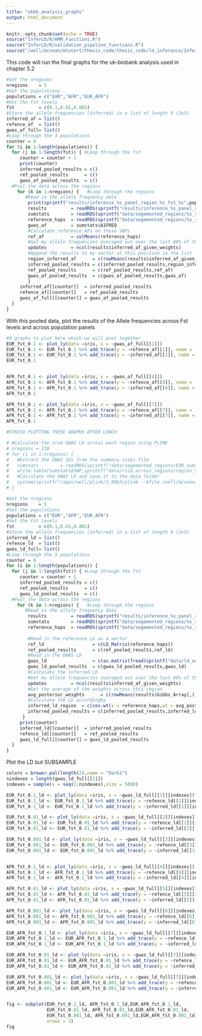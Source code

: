 ```yaml
---
title: "ukbb_analysis_graphs"
output: html_document
---
```


```r
knitr::opts_chunk$set(echo = TRUE)
source("InferLD/R/HMM_Functions.R")
source("InferLD/R/validation_pipeline_functions.R")
source("/well/mcvean/mtutert/thesis_code/thesis_code/ld_inference/InferLD/R/Weights_LD_Inference.R")
```

This code will run the final graphs for the uk-biobank analysis used in chapter 5.2

```r
#Get the nregions
nregions    = 5
#Get the populations
populations = c("EUR","AFR","EUR_AFR")
#Get the Fst levels
fst         = c(0.1,0.01,0.001)
#Store the allele frequencies (inferred) in a list of length 9 (3x3)
inferred_af = list()
refence_af  = list()
gwas_af_full= list()
#Loop through the 3 populations
counter = 0
for (i in 1:length(populations)) {
  for (j in 1:length(fst)) { #Loop through the fst
     counter = counter + 1
     print(counter)
     inferred_pooled_results = c()
     ref_pooled_results      = c()
     gwas_af_pooled_results  = c()
  #Pool the data across the regions
    for (k in 1:nregions) {   #Loop through the regions
       #Read in the allele frequency data
        print(sprintf("results/inference_%s_panel_region_%s_fst_%s",populations[i],k,fst[j]))
        results         = readRDS(sprintf("results/inference_%s_panel_region_%s_fst_%s",populations[i],k,fst[j]))
        sumstats        = readRDS(sprintf("data/segemented_regions/%s_sumstats_region_%s",populations[i],k))
        reference_haps  = readRDS(sprintf("data/segemented_regions/%s_ref_hap_panel_region_%s",populations[i],k))
        gwas_af         = sumstats$A1FREQ
        #Calculate reference AFs on these SNPs
        ref_af          = colMeans(reference_haps)
        #Get my allele frequencies averaged out over the last 90% of the samples
        updates         = ncol(results$inferred_af_given_weights)
        #Append the results to my vector at this position in the list
        region_inferred_af      = c(rowMeans(results$inferred_af_given_weights[,(.9*updates):updates]))
        inferred_pooled_results = c(inferred_pooled_results,region_inferred_af)
        ref_pooled_results      = c(ref_pooled_results,ref_af)
        gwas_af_pooled_results  = c(gwas_af_pooled_results,gwas_af)
        }
     inferred_af[[counter]]  = inferred_pooled_results
     refence_af[[counter]]   = ref_pooled_results
     gwas_af_full[[counter]] = gwas_af_pooled_results
  }
}
```


With this pooled data, plot the results of the Allele frequencies across Fst levels and across population panels
```r
#9 graphs to plot here which we will pool together
EUR_fst_0.1 <- plot_ly(data =iris, x = ~gwas_af_full[[1]])
EUR_fst_0.1 <- EUR_fst_0.1 %>% add_trace(y = ~refence_af[[1]], name = 'Reference',mode = 'markers')
EUR_fst_0.1 <- EUR_fst_0.1 %>% add_trace(y = ~inferred_af[[1]], name = 'Inferred', mode = 'markers')
EUR_fst_0.1


AFR_fst_0.1 <- plot_ly(data =iris, x = ~gwas_af_full[[4]])
AFR_fst_0.1 <- AFR_fst_0.1 %>% add_trace(y = ~refence_af[[4]], name = 'Reference',mode = 'markers')
AFR_fst_0.1 <- AFR_fst_0.1 %>% add_trace(y = ~inferred_af[[4]], name = 'Inferred', mode = 'markers')
AFR_fst_0.1

AFR_fst_0.1 <- plot_ly(data =iris, x = ~gwas_af_full[[7]])
AFR_fst_0.1 <- AFR_fst_0.1 %>% add_trace(y = ~refence_af[[7]], name = 'Reference',mode = 'markers')
AFR_fst_0.1 <- AFR_fst_0.1 %>% add_trace(y = ~inferred_af[[7]], name = 'Inferred', mode = 'markers')
AFR_fst_0.1

#FINISH PLOTTING THESE GRAPHS AFTER LUNCH

```


```r
# #Calculate the true GWAS LD across each region using PLINK
# nregions = 220
# for (i in 1:nregions) {
#   #Extract the GWAS IDs from the summary stats file 
#   sumstats        = readRDS(sprintf("data/segemented_regions/EUR_sumstats_region_%s",i))
#   write.table(sumstats$SNP,sprintf("data/rsid_across_regions/region_%s_rsid",i), quote = F, row.names = F, col.names = F)
#   #Calculate the GWAS LD and save it to the data folder
#   system(sprintf("/apps/well/plink/1.90b3/plink --bfile /well/mcvean/ukbb12788/mtutert/genotyped_qc_wba/ukbb_genotype_qc_wba_chr1 --extract data/rsid_across_regions/region_%s_rsid --keep-allele-order --r square --out data/ld_across_regions/ld_region_%s",i,i))
# }
```


```r
#Get the nregions
nregions    = 5
#Get the populations
populations = c("EUR","AFR","EUR_AFR")
#Get the Fst levels
fst         = c(0.1,0.01,0.001)
#Store the allele frequencies (inferred) in a list of length 9 (3x3)
inferred_ld = list()
refence_ld  = list()
gwas_ld_full= list()
#Loop through the 3 populations
counter = 0
for (i in 1:length(populations)) {
  for (j in 1:length(fst)) { #Loop through the fst
     counter = counter + 1
     inferred_pooled_results = c()
     ref_pooled_results      = c()
     gwas_ld_pooled_results  = c()
  #Pool the data across the regions
    for (k in 1:nregions) {   #Loop through the regions
       #Read in the allele frequency data
        results         = readRDS(sprintf("results/inference_%s_panel_region_%s_fst_%s",populations[i],k,fst[j]))
        sumstats        = readRDS(sprintf("data/segemented_regions/%s_sumstats_region_%s",populations[i],k))
        reference_haps  = readRDS(sprintf("data/segemented_regions/%s_ref_hap_panel_region_%s",populations[i],k))
        
        #Read in the reference LD as a vector
        ref_ld                  = c(LD_Matrix(reference_haps))
        ref_pooled_results      = c(ref_pooled_results,ref_ld)
        #Read in the GWAS LD
        gwas_ld                 = c(as.matrix(fread(sprintf("data/ld_across_regions/ld_region_%s.ld",k))))
        gwas_ld_pooled_results  = c(gwas_ld_pooled_results,gwas_ld)
        #Calculate the inferred LD
        #Get my allele frequencies averaged out over the last 90% of the samples
        updates         = ncol(results$inferred_af_given_weights)
        #Get the average of the weights across this region
        avg_posterior_weights      = c(rowMeans(results$Gibbs_Array[,(.9*updates):updates]))
        #Calculate the LD accordingky
        inferred_ld_region  = c(cov.wt(x = reference_haps,wt = avg_posterior_weights,cor = T)$cor)
        inferred_pooled_results = c(inferred_pooled_results,inferred_ld_region)
      }
     print(counter)
     inferred_ld[[counter]]  = inferred_pooled_results
     refence_ld[[counter]]   = ref_pooled_results
     gwas_ld_full[[counter]] = gwas_ld_pooled_results
  }
}
```

Plot the LD but SUBSAMPLE

```r
colors = brewer.pal(length(2),name = "Dark2")
nindexes = length(gwas_ld_full[[1]])
indexes = sample(x = seq(1:nindexes),size = 5000)

EUR_fst_0.1_ld <- plot_ly(data =iris, x = ~gwas_ld_full[[1]][indexes])
EUR_fst_0.1_ld <- EUR_fst_0.1_ld %>% add_trace(y = ~refence_ld[[1]][indexes], name = 'Reference',mode = 'markers', marker = list(opacity = 0.9),opacity = 0.7)
EUR_fst_0.1_ld <- EUR_fst_0.1_ld %>% add_trace(y = ~inferred_ld[[1]][indexes], name = 'Inferred', mode = 'markers',marker = list(opacity = 0.9),opacity = 0.7)

EUR_fst_0.01_ld <- plot_ly(data =iris, x = ~gwas_ld_full[[2]][indexes])
EUR_fst_0.01_ld <- EUR_fst_0.01_ld %>% add_trace(y = ~refence_ld[[2]][indexes], name = 'Reference',mode = 'markers', marker = list(opacity = 0.9),opacity = 0.7)
EUR_fst_0.01_ld <- EUR_fst_0.01_ld %>% add_trace(y = ~inferred_ld[[2]][indexes], name = 'Inferred', mode = 'markers',marker = list(opacity = 0.9),opacity = 0.7)

EUR_fst_0.001_ld <- plot_ly(data =iris, x = ~gwas_ld_full[[3]][indexes])
EUR_fst_0.001_ld <- EUR_fst_0.001_ld %>% add_trace(y = ~refence_ld[[3]][indexes], name = 'Reference',mode = 'markers', marker = list(opacity = 0.9),opacity = 0.7)
EUR_fst_0.001_ld <- EUR_fst_0.001_ld %>% add_trace(y = ~inferred_ld[[3]][indexes], name = 'Inferred', mode = 'markers',marker = list(opacity = 0.9),opacity = 0.7)


AFR_fst_0.1_ld <- plot_ly(data =iris, x = ~gwas_ld_full[[4]][indexes])
AFR_fst_0.1_ld <- AFR_fst_0.1_ld %>% add_trace(y = ~refence_ld[[4]][indexes], name = 'Reference',mode = 'markers', marker = list(opacity = 0.9),opacity = 0.7, colors = colors[1])
AFR_fst_0.1_ld <- AFR_fst_0.1_ld %>% add_trace(y = ~inferred_ld[[4]][indexes], name = 'Inferred', mode = 'markers',marker = list(opacity = 0.9),opacity = 0.7, colors = colors[2])

AFR_fst_0.01_ld <- plot_ly(data =iris, x = ~gwas_ld_full[[5]][indexes])
AFR_fst_0.01_ld <- AFR_fst_0.01_ld %>% add_trace(y = ~refence_ld[[5]][indexes], name = 'Reference',mode = 'markers', marker = list(opacity = 0.9),opacity = 0.7, colors = colors[1])
AFR_fst_0.01_ld <- AFR_fst_0.01_ld %>% add_trace(y = ~inferred_ld[[5]][indexes], name = 'Inferred', mode = 'markers',marker = list(opacity = 0.9),opacity = 0.7, colors = colors[2])

AFR_fst_0.001_ld <- plot_ly(data =iris, x = ~gwas_ld_full[[6]][indexes])
AFR_fst_0.001_ld <- AFR_fst_0.001_ld %>% add_trace(y = ~refence_ld[[6]][indexes], name = 'Reference',mode = 'markers', marker = list(opacity = 0.9),opacity = 0.7, colors = colors[1])
AFR_fst_0.001_ld <- AFR_fst_0.001_ld %>% add_trace(y = ~inferred_ld[[6]][indexes], name = 'Inferred', mode = 'markers',marker = list(opacity = 0.9),opacity = 0.7, colors = colors[2])

EUR_AFR_fst_0.1_ld <- plot_ly(data =iris, x = ~gwas_ld_full[[7]][indexes])
EUR_AFR_fst_0.1_ld <- EUR_AFR_fst_0.1_ld %>% add_trace(y = ~refence_ld[[7]][indexes], name = 'Reference',mode = 'markers', marker = list(opacity = 0.9),opacity = 0.7, colors = colors[1])
EUR_AFR_fst_0.1_ld <- EUR_AFR_fst_0.1_ld %>% add_trace(y = ~inferred_ld[[7]][indexes], name = 'Inferred', mode = 'markers',marker = list(opacity = 0.9),opacity = 0.7, colors = colors[2])

EUR_AFR_fst_0.01_ld <- plot_ly(data =iris, x = ~gwas_ld_full[[7]][indexes])
EUR_AFR_fst_0.01_ld <- EUR_AFR_fst_0.01_ld %>% add_trace(y = ~refence_ld[[7]][indexes], name = 'Reference',mode = 'markers', marker = list(opacity = 0.9),opacity = 0.7, colors = colors[1])
EUR_AFR_fst_0.01_ld <- EUR_AFR_fst_0.01_ld %>% add_trace(y = ~inferred_ld[[7]][indexes], name = 'Inferred', mode = 'markers',marker = list(opacity = 0.9),opacity = 0.7, colors = colors[2])

EUR_AFR_fst_0.001_ld <- plot_ly(data =iris, x = ~gwas_ld_full[[7]][indexes])
EUR_AFR_fst_0.001_ld <- EUR_AFR_fst_0.001_ld %>% add_trace(y = ~refence_ld[[7]][indexes], name = 'Reference',mode = 'markers', marker = list(opacity = 0.9),opacity = 0.7, colors = colors[1])
EUR_AFR_fst_0.001_ld <- EUR_AFR_fst_0.001_ld %>% add_trace(y = ~inferred_ld[[7]][indexes], name = 'Inferred', mode = 'markers',marker = list(opacity = 0.9),opacity = 0.7, colors = colors[2])


fig <- subplot(EUR_fst_0.1_ld, AFR_fst_0.1_ld,EUR_AFR_fst_0.1_ld,
               EUR_fst_0.01_ld, AFR_fst_0.01_ld,EUR_AFR_fst_0.01_ld,
               EUR_fst_0.001_ld, AFR_fst_0.001_ld,EUR_AFR_fst_0.001_ld,
               nrows = 3)
fig
```


